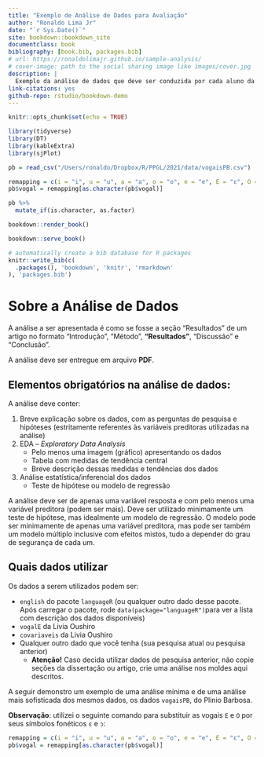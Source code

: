 ```yaml
--- 
title: "Exemplo de Análise de Dados para Avaliação"
author: "Ronaldo Lima Jr"
date: "`r Sys.Date()`"
site: bookdown::bookdown_site
documentclass: book
bibliography: [book.bib, packages.bib]
# url: https://ronaldolimajr.github.io/sample-analysis/
# cover-image: path to the social sharing image like images/cover.jpg
description: |
  Exemplo da análise de dados que deve ser conduzida por cada aluno da disciplina Análise Quantitativa de Dados em Linguística como parte da avaliação.
link-citations: yes
github-repo: rstudio/bookdown-demo
---
```


```r
knitr::opts_chunk$set(echo = TRUE)

library(tidyverse)
library(DT)
library(kableExtra)
library(sjPlot)

pb = read_csv("/Users/ronaldo/Dropbox/R/PPGL/2021/data/vogaisPB.csv")

remapping = c(i = "i", u = "u", a = "a", o = "o", e = "e", E = "ɛ", O = "ɔ")
pb$vogal = remapping[as.character(pb$vogal)] 

pb %>% 
  mutate_if(is.character, as.factor)
```

```r
bookdown::render_book()
```

```r
bookdown::serve_book()
```

```r
# automatically create a bib database for R packages
knitr::write_bib(c(
  .packages(), 'bookdown', 'knitr', 'rmarkdown'
), 'packages.bib')
```


# Sobre a Análise de Dados

A análise a ser apresentada é como se fosse a seção "Resultados" de um artigo no formato "Introdução", "Método", **"Resultados"**, "Discussão" e "Conclusão".

A análise deve ser entregue em arquivo **PDF**.

## Elementos obrigatórios na análise de dados:

A análise deve conter:

1. Breve explicação sobre os dados, com as perguntas de pesquisa e hipóteses (estritamente referentes às variáveis preditoras utilizadas na análise)
2. EDA -- *Exploratory Data Analysis*
    + Pelo menos uma imagem (gráfico) apresentando os dados
    + Tabela com medidas de tendência central
    + Breve descrição dessas medidas e tendências dos dados
3. Análise estatística/inferencial dos dados
    + Teste de hipótese ou modelo de regressão
  
A análise deve ser de apenas uma variável resposta e com pelo menos uma variável preditora (podem ser mais). Deve ser utilizado minimamente um teste de hipótese, mas idealmente um modelo de regressão. O modelo pode ser minimamente de apenas uma variável preditora, mas pode ser também um modelo múltiplo inclusive com efeitos mistos, tudo a depender do grau de segurança de cada um. 

## Quais dados utilizar

Os dados a serem utilizados podem ser:

* `english` do pacote `languageR` (ou qualquer outro dado desse pacote. Após carregar o pacote, rode `data(package="languageR")`para ver a lista com descriçào dos dados disponíveis)
* `vogalE` da Livia Oushiro
* `covariaveis` da Livia Oushiro
* Qualquer outro dado que você tenha (sua pesquisa atual ou pesquisa anterior)
    + **Atenção!** Caso decida utilizar dados de pesquisa anterior, não copie seções da dissertação ou artigo, crie uma análise nos moldes aqui descritos.
    
A seguir demonstro um exemplo de uma análise mínima e de uma análise mais sofisticada dos mesmos dados, os dados `vogaisPB`, do Plinio Barbosa.

**Observação**: utilizei o seguinte comando para substituir as vogais `E` e `O` por seus símbolos fonéticos `ɛ` e `ɔ`:

```r
remapping = c(i = "i", u = "u", a = "a", o = "o", e = "e", E = "ɛ", O = "ɔ")
pb$vogal = remapping[as.character(pb$vogal)] 
```

